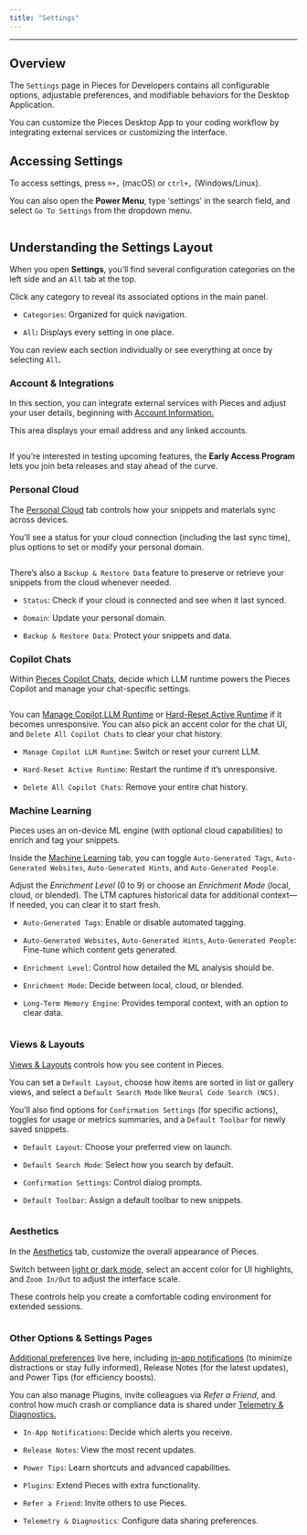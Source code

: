 ```yaml
---
title: "Settings"
---
```


***

## Overview

The `Settings` page in Pieces for Developers contains all configurable options, adjustable preferences, and modifiable behaviors for the Desktop Application.

You can customize the Pieces Desktop App to your coding workflow by integrating external services or customizing the interface.

## Accessing Settings

To access settings, press `⌘+,` (macOS) or `ctrl+,` (Windows/Linux).

You can also open the **Power Menu**, type ‘settings’ in the search field, and select `Go To Settings` from the dropdown menu.

<Image src="https://storage.googleapis.com/hashnode_product_documentation_assets/desktop_app_assets/settings_with_mcp_update/navigation_then_settings/all_settings.png" alt="" align="center" fullwidth="false" />

## Understanding the Settings Layout

When you open **Settings**, you’ll find several configuration categories on the left side and an `All` tab at the top.

Click any category to reveal its associated options in the main panel.

* `Categories`: Organized for quick navigation.

* `All`**:** Displays every setting in one place.

You can review each section individually or see everything at once by selecting `All`**.**

### Account & Integrations

In this section, you can integrate external services with Pieces and adjust your user details, beginning with [Account Information.](https://docs.pieces.app/products/desktop/configuration/account-and-cloud#account-management)

This area displays your email address and any linked accounts.

<Image src="https://storage.googleapis.com/hashnode_product_documentation_assets/desktop_app_assets/settings_with_mcp_update/navigation_then_settings/account_and_cloud.png" alt="" align="center" fullwidth="false" />

If you’re interested in testing upcoming features, the **Early Access Program** lets you join beta releases and stay ahead of the curve.

### Personal Cloud

The [Personal Cloud](https://docs.pieces.app/products/desktop/configuration/account-and-cloud#disconnecting-personal-cloud) tab controls how your snippets and materials sync across devices.

You’ll see a status for your cloud connection (including the last sync time), plus options to set or modify your personal domain.

<Image src="https://storage.googleapis.com/hashnode_product_documentation_assets/desktop_app_assets/settings_with_mcp_update/navigation_then_settings/personal_cloud.png" alt="" align="center" fullwidth="false" />

There’s also a `Backup & Restore Data` feature to preserve or retrieve your snippets from the cloud whenever needed.

* `Status`: Check if your cloud is connected and see when it last synced.

* `Domain`: Update your personal domain.

* `Backup & Restore Data`: Protect your snippets and data.

### Copilot Chats

Within [Pieces Copilot Chats](https://docs.pieces.app/products/desktop/configuration/copilot-and-machine-learning#copilot-chats), decide which LLM runtime powers the Pieces Copilot and manage your chat-specific settings.

<Image src="https://storage.googleapis.com/hashnode_product_documentation_assets/desktop_app_assets/settings_with_mcp_update/navigation_then_settings/copilot_chats.png" alt="" align="center" fullwidth="false" />

You can [Manage Copilot LLM Runtime](https://docs.pieces.app/products/desktop/configuration/copilot-and-machine-learning#manage-llm-runtime) or [Hard-Reset Active Runtime](https://docs.pieces.app/products/desktop/configuration/copilot-and-machine-learning#reset-active-runtime) if it becomes unresponsive. You can also pick an accent color for the chat UI, and `Delete All Copilot Chats` to clear your chat history.

* `Manage Copilot LLM Runtime`: Switch or reset your current LLM.

* `Hard-Reset Active Runtime`: Restart the runtime if it’s unresponsive.

* `Delete All Copilot Chats`: Remove your entire chat history.

### Machine Learning

Pieces uses an on-device ML engine (with optional cloud capabilities) to enrich and tag your snippets.

Inside the [Machine Learning](https://docs.pieces.app/products/desktop/configuration/copilot-and-machine-learning#machine-learning) tab, you can toggle `Auto-Generated Tags`, `Auto-Generated Websites`, `Auto-Generated Hints`, and `Auto-Generated People`.

Adjust the *Enrichment Level* (0 to 9) or choose an *Enrichment Mode* (local, cloud, or blended). The LTM captures historical data for additional context—if needed, you can clear it to start fresh.

* `Auto-Generated Tags`: Enable or disable automated tagging.

* `Auto-Generated Websites`, `Auto-Generated Hints`, `Auto-Generated People`: Fine-tune which content gets generated.

* `Enrichment Level`: Control how detailed the ML analysis should be.

* `Enrichment Mode`: Decide between local, cloud, or blended.

* `Long-Term Memory Engine`: Provides temporal context, with an option to clear data.

<Image src="https://storage.googleapis.com/hashnode_product_documentation_assets/desktop_app_assets/settings_with_mcp_update/navigation_then_settings/machine_learning.png" alt="" align="center" fullwidth="false" />

### Views & Layouts

[Views & Layouts](https://docs.pieces.app/products/desktop/configuration/aesthetics-layout#adjusting-layout) controls how you see content in Pieces.

You can set a `Default Layout`, choose how items are sorted in list or gallery views, and select a `Default Search Mode` like `Neural Code Search (NCS)`.

You’ll also find options for `Confirmation Settings` (for specific actions), toggles for usage or metrics summaries, and a `Default Toolbar` for newly saved snippets.

* `Default Layout`: Choose your preferred view on launch.

* `Default Search Mode`: Select how you search by default.

* `Confirmation Settings`: Control dialog prompts.

* `Default Toolbar`: Assign a default toolbar to new snippets.

<Image src="https://storage.googleapis.com/hashnode_product_documentation_assets/desktop_app_assets/settings_with_mcp_update/navigation_then_settings/views_and_layouts.png" alt="" align="center" fullwidth="false" />

### Aesthetics

In the [Aesthetics](https://docs.pieces.app/products/desktop/configuration/aesthetics-layout) tab, customize the overall appearance of Pieces.

Switch between [light or dark mode](https://docs.pieces.app/products/desktop/configuration/aesthetics-layout#dark--light-mode), select an accent color for UI highlights, and `Zoom In/Out` to adjust the interface scale.

These controls help you create a comfortable coding environment for extended sessions.

<Image src="https://storage.googleapis.com/hashnode_product_documentation_assets/desktop_app_assets/settings_with_mcp_update/navigation_then_settings/aesthetics_view.png" alt="" align="center" fullwidth="false" />

### Other Options & Settings Pages

[Additional preferences](https://docs.pieces.app/products/desktop/configuration/additional-settings) live here, including [in-app notifications](https://docs.pieces.app/products/desktop/configuration/additional-settings#notification-preferences) (to minimize distractions or stay fully informed), Release Notes (for the latest updates), and Power Tips (for efficiency boosts).

You can also manage Plugins, invite colleagues via *Refer a Friend*, and control how much crash or compliance data is shared under [Telemetry & Diagnostics.](https://docs.pieces.app/products/desktop/configuration/additional-settings#telemetry--diagnostics)

* `In-App Notifications`: Decide which alerts you receive.

* `Release Notes`: View the most recent updates.

* `Power Tips`: Learn shortcuts and advanced capabilities.

* `Plugins`: Extend Pieces with extra functionality.

* `Refer a Friend`: Invite others to use Pieces.

* `Telemetry & Diagnostics`: Configure data sharing preferences.

<Image src="https://storage.googleapis.com/hashnode_product_documentation_assets/desktop_app_assets/settings_with_mcp_update/navigation_then_settings/telemetry.png" alt="" align="center" fullwidth="false" />
